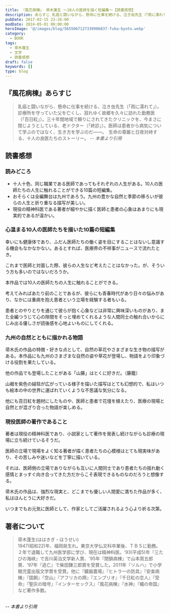 ```yaml
---
title: 『風花病棟』 帚木蓬生 ～10人の医師を描く短編集～【読書感想】
description: あらすじ 乳癌と闘いながら、懸命に仕事を続ける、泣き虫先生（「雨に濡れて」）。診療所を守っていた父を亡くし、寂れゆく故郷を久々に訪れた勤務医（「百日紅」）。三十年間地域で頼りにされてきたクリニックを、今まさに閉じようとしている、老ドクター（「終診」）。医師は患者から病気について学ぶのではなく、生き方を学ぶのだ――。
pubDate: 2017-02-15 23:26:00
modDate: 2024-05-01 00:00:00
heroImage: '@/images/blog/5655067127339906837-fuka-byoto.webp'
category:
  - BOOK
tags:
  - 帚木蓬生
  - 文学
  - 読書感想
draft: false
keywords: []
type: blog
---
```


## 『風花病棟』あらすじ

> 乳癌と闘いながら、懸命に仕事を続ける、泣き虫先生（「雨に濡れて」）。診療所を守っていた父を亡くし、寂れゆく故郷を久々に訪れた勤務医（「百日紅」）。三十年間地域で頼りにされてきたクリニックを、今まさに閉じようとしている、老ドクター（「終診」）。医師は患者から病気について学ぶのではなく、生き方を学ぶのだ――。　生命の尊厳と日夜対峙する、十人の良医たちのストーリー。 <cite>-- 本書より引用</cite>

## 読書感想

### 読みどころ

- 十人十色、同じ職業である医師であってもそれぞれの人生がある。10人の医師たちの人生に触れることができる10篇の短編集。
- おそらくは全編舞台は九州であろう。九州の豊かな自然と季節の移ろいが彼らの人生と折り重なる描写が美しい。
- 現役の精神科医である著者が細やかに描く医師と患者の心象はあまりにも現実的であるが温かい。

### 心温まる10人の医師たちを描いた10篇の短編集

幸いにも健康体であり、ふだん医師たちの働く姿を目にすることはないし意識する機会もなかなかない。あるとすれば、医療界の不祥事がニュースで流れたとき。

これまで医師と対面した際、彼らの人生など考えたことはなかった。が、そういう方も多いのではないだろうか。

本作品では10人の医師たちの人生に触れることができる。

考えてみればあたり前のことであるが、彼らにも青春時代があり日々の悩みがあり、なかには重病を抱え患者という立場を経験する者もいる。

患者とのやりとりを通じて彼らが抱く心象などは非常に興味深いものがあり、また全編つうじて心の隙間をそっと埋めてくれるような人間同士の触れ合いからにじみ出る優しさが読後感を心地よいものにしてくれる。

### 九州の自然とともに描かれる物語

帚木氏の作品の特徴・好きな点として、自然の草花やさまざまな生き物の描写がある。本作品にも九州のさまざまな自然の姿や草花が登場し、物語をより印象づける役割を果たしている。

他の作品でも登場したことがある「山藤」はとくに好きだ。（藤籠）

山裾を紫色の絨毯が広がっている様子を描いた描写はとても幻想的で、私はいつも絵本の中の世界に運ばれていくような不思議な気分になる。

他にも百日紅を題材にしたものや、医師と患者で花壇を植えたり、医療の現場と自然とが混ざり合った物語が楽しめる。

### 現役医師の著作であること

著者は現役の精神科医であり、小説家として著作を発表し続けながらも診療の現場に立ち続けているそうだ。

医師の立場で現場をよく知る著者が描く患者たちの心模様はとても現実味があり、その苦しみや迷いなどを丁寧に描いている。

それは、医師側の立場でありながらも互いに人間同士であり患者たちの揺れ動く感情とまっすぐ向き合ってきた方だからこそ表現できるものなのだろうと想像する。

帚木氏の作品は、強烈な現実と、どこまでも優しい人間愛に満ちた作品が多く、私はほんとうに大好きだ。

いつまでもお元気に医師として、作家としてご活躍されるよう心より祈る次第。

<div class='not-prose'>
  <div data-vc_mylinkbox_id='886764136'></div>
</div>

## 著者について

> 帚木蓬生(ははきぎ・ほうせい)<br />
> 1947(昭和22)年、福岡県生れ。東京大学仏文科卒業後、ＴＢＳに勤務。２年で退職して九州医学部に学び、現在は精神科医。'93(平成5)年『三たびの海峡』で吉川英治文学新人賞、'95年『閉鎖病棟』で山本周五郎賞、'97年『逃亡』で柴田錬三郎賞を受賞した。2011年『ソルハ』で小学館児童出版文学賞を受賞。他に『臓器農場』『ヒトラーの防具』『安楽病棟』『国銅』『空山』『アフリカの蹄』『エンブリオ』『千日紅の恋人』『受命』『聖灰の暗号』『インターセックス』『風花病棟』『水神』『蠅の帝国』など著作多数。

<br /> <cite>-- 本書より引用</cite>
